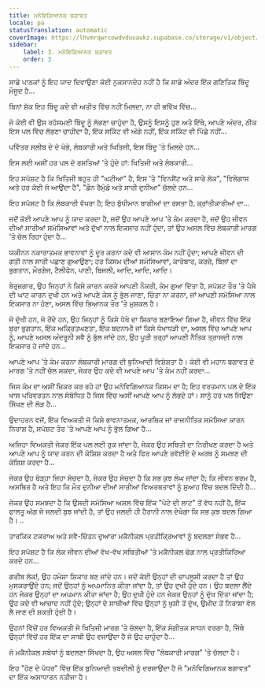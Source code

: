 ```yaml
---
title: ਮਨੋਵਿਗਿਆਨਕ ਬਗ਼ਾਵਤ
locale: pa
statusTranslation: automatic
coverImage: https://lhvmrqwrcowdvduuaukz.supabase.co/storage/v1/object/public/strapi-uploads/small_cover-tratado-de-psicologia-revolucionaria.webp-5e15e1cec4e0ebebcde5d7fc7565d8fd.webp
sidebar:
    label: 3. ਮਨੋਵਿਗਿਆਨਕ ਬਗ਼ਾਵਤ
    order: 3
---
```

ਸਾਡੇ ਪਾਠਕਾਂ ਨੂੰ ਇਹ ਯਾਦ ਦਿਵਾਉਣਾ ਕੋਈ ਨੁਕਸਾਨਦੇਹ ਨਹੀਂ ਹੈ ਕਿ ਸਾਡੇ ਅੰਦਰ ਇੱਕ ਗਣਿਤਿਕ ਬਿੰਦੂ ਮੌਜੂਦ ਹੈ...

ਬਿਨਾਂ ਸ਼ੱਕ ਇਹ ਬਿੰਦੂ ਕਦੇ ਵੀ ਅਤੀਤ ਵਿੱਚ ਨਹੀਂ ਮਿਲਦਾ, ਨਾ ਹੀ ਭਵਿੱਖ ਵਿੱਚ...

ਜੋ ਕੋਈ ਵੀ ਉਸ ਰਹੱਸਮਈ ਬਿੰਦੂ ਨੂੰ ਲੱਭਣਾ ਚਾਹੁੰਦਾ ਹੈ, ਉਸਨੂੰ ਇਸਨੂੰ ਹੁਣ ਅਤੇ ਇੱਥੇ, ਆਪਣੇ ਅੰਦਰ, ਠੀਕ ਇਸ ਪਲ ਵਿੱਚ ਲੱਭਣਾ ਚਾਹੀਦਾ ਹੈ, ਇੱਕ ਸਕਿੰਟ ਵੀ ਅੱਗੇ ਨਹੀਂ, ਇੱਕ ਸਕਿੰਟ ਵੀ ਪਿੱਛੇ ਨਹੀਂ...

ਪਵਿੱਤਰ ਸਲੀਬ ਦੇ ਦੋ ਖੰਭੇ, ਲੰਬਕਾਰੀ ਅਤੇ ਖਿਤਿਜੀ, ਇਸ ਬਿੰਦੂ 'ਤੇ ਮਿਲਦੇ ਹਨ...

ਇਸ ਲਈ ਅਸੀਂ ਹਰ ਪਲ ਦੋ ਰਸਤਿਆਂ 'ਤੇ ਹੁੰਦੇ ਹਾਂ: ਖਿਤਿਜੀ ਅਤੇ ਲੰਬਕਾਰੀ...

ਇਹ ਸਪੱਸ਼ਟ ਹੈ ਕਿ ਖਿਤਿਜੀ ਬਹੁਤ ਹੀ "ਘਟੀਆ" ਹੈ, ਇਸ 'ਤੇ "ਵਿਨਸੈਂਟ ਅਤੇ ਸਾਰੇ ਲੋਕ", "ਵਿਲੇਗਾਸ ਅਤੇ ਹਰ ਕੋਈ ਜੋ ਆਉਂਦਾ ਹੈ", "ਡੌਨ ਰੈਮੁੰਡੋ ਅਤੇ ਸਾਰੀ ਦੁਨੀਆ" ਚੱਲਦੇ ਹਨ...

ਇਹ ਸਪੱਸ਼ਟ ਹੈ ਕਿ ਲੰਬਕਾਰੀ ਵੱਖਰਾ ਹੈ; ਇਹ ਬੁੱਧੀਮਾਨ ਬਾਗੀਆਂ ਦਾ ਰਸਤਾ ਹੈ, ਕ੍ਰਾਂਤੀਕਾਰੀਆਂ ਦਾ...

ਜਦੋਂ ਕੋਈ ਆਪਣੇ ਆਪ ਨੂੰ ਯਾਦ ਕਰਦਾ ਹੈ, ਜਦੋਂ ਉਹ ਆਪਣੇ ਆਪ 'ਤੇ ਕੰਮ ਕਰਦਾ ਹੈ, ਜਦੋਂ ਉਹ ਜੀਵਨ ਦੀਆਂ ਸਾਰੀਆਂ ਸਮੱਸਿਆਵਾਂ ਅਤੇ ਦੁੱਖਾਂ ਨਾਲ ਇਕਸਾਰ ਨਹੀਂ ਹੁੰਦਾ, ਤਾਂ ਉਹ ਅਸਲ ਵਿੱਚ ਲੰਬਕਾਰੀ ਮਾਰਗ 'ਤੇ ਚੱਲ ਰਿਹਾ ਹੁੰਦਾ ਹੈ...

ਯਕੀਨਨ ਨਕਾਰਾਤਮਕ ਭਾਵਨਾਵਾਂ ਨੂੰ ਦੂਰ ਕਰਨਾ ਕਦੇ ਵੀ ਆਸਾਨ ਕੰਮ ਨਹੀਂ ਹੁੰਦਾ; ਆਪਣੇ ਜੀਵਨ ਦੀ ਗਤੀ ਨਾਲ ਸਾਰੀ ਪਛਾਣ ਗੁਆਉਣਾ; ਹਰ ਕਿਸਮ ਦੀਆਂ ਸਮੱਸਿਆਵਾਂ, ਕਾਰੋਬਾਰ, ਕਰਜ਼ੇ, ਬਿੱਲਾਂ ਦਾ ਭੁਗਤਾਨ, ਮੌਰਗੇਜ, ਟੈਲੀਫੋਨ, ਪਾਣੀ, ਬਿਜਲੀ, ਆਦਿ, ਆਦਿ, ਆਦਿ।

ਬੇਰੁਜ਼ਗਾਰ, ਉਹ ਜਿਨ੍ਹਾਂ ਨੇ ਕਿਸੇ ਕਾਰਨ ਕਰਕੇ ਆਪਣੀ ਨੌਕਰੀ, ਕੰਮ ਗੁਆ ​​ਦਿੱਤਾ ਹੈ, ਸਪੱਸ਼ਟ ਤੌਰ 'ਤੇ ਪੈਸੇ ਦੀ ਘਾਟ ਕਾਰਨ ਦੁਖੀ ਹਨ ਅਤੇ ਆਪਣੇ ਕੇਸ ਨੂੰ ਭੁੱਲ ਜਾਣਾ, ਚਿੰਤਾ ਨਾ ਕਰਨਾ, ਜਾਂ ਆਪਣੀ ਸਮੱਸਿਆ ਨਾਲ ਇਕਸਾਰ ਨਾ ਹੋਣਾ, ਅਸਲ ਵਿੱਚ ਭਿਆਨਕ ਤੌਰ 'ਤੇ ਮੁਸ਼ਕਲ ਹੈ।

ਜੋ ਦੁੱਖੀ ਹਨ, ਜੋ ਰੋਂਦੇ ਹਨ, ਉਹ ਜਿਨ੍ਹਾਂ ਨੂੰ ਕਿਸੇ ਧੋਖੇ ਦਾ ਸ਼ਿਕਾਰ ਬਣਾਇਆ ਗਿਆ ਹੈ, ਜੀਵਨ ਵਿੱਚ ਇੱਕ ਬੁਰਾ ਭੁਗਤਾਨ, ਇੱਕ ਅਕ੍ਰਿਤਘਣਤਾ, ਇੱਕ ਬਦਨਾਮੀ ਜਾਂ ਕਿਸੇ ਧੋਖਾਧੜੀ ਦਾ, ਅਸਲ ਵਿੱਚ ਆਪਣੇ ਆਪ ਨੂੰ, ਆਪਣੇ ਅਸਲ ਅੰਦਰੂਨੀ ਸਵੈ ਨੂੰ ਭੁੱਲ ਜਾਂਦੇ ਹਨ, ਉਹ ਪੂਰੀ ਤਰ੍ਹਾਂ ਆਪਣੀ ਨੈਤਿਕ ਤ੍ਰਾਸਦੀ ਨਾਲ ਇਕਸਾਰ ਹੋ ਜਾਂਦੇ ਹਨ...

ਆਪਣੇ ਆਪ 'ਤੇ ਕੰਮ ਕਰਨਾ ਲੰਬਕਾਰੀ ਮਾਰਗ ਦੀ ਬੁਨਿਆਦੀ ਵਿਸ਼ੇਸ਼ਤਾ ਹੈ। ਕੋਈ ਵੀ ਮਹਾਨ ਬਗਾਵਤ ਦੇ ਮਾਰਗ 'ਤੇ ਨਹੀਂ ਚੱਲ ਸਕਦਾ, ਜੇਕਰ ਉਹ ਕਦੇ ਵੀ ਆਪਣੇ ਆਪ 'ਤੇ ਕੰਮ ਨਹੀਂ ਕਰਦਾ...

ਜਿਸ ਕੰਮ ਦਾ ਅਸੀਂ ਜ਼ਿਕਰ ਕਰ ਰਹੇ ਹਾਂ ਉਹ ਮਨੋਵਿਗਿਆਨਕ ਕਿਸਮ ਦਾ ਹੈ; ਇਹ ਵਰਤਮਾਨ ਪਲ ਦੇ ਇੱਕ ਖਾਸ ਪਰਿਵਰਤਨ ਨਾਲ ਸੰਬੰਧਿਤ ਹੈ ਜਿਸ ਵਿੱਚ ਅਸੀਂ ਆਪਣੇ ਆਪ ਨੂੰ ਲੱਭਦੇ ਹਾਂ। ਸਾਨੂੰ ਹਰ ਪਲ ਜਿਉਣਾ ਸਿੱਖਣ ਦੀ ਲੋੜ ਹੈ...

ਉਦਾਹਰਨ ਵਜੋਂ, ਇੱਕ ਵਿਅਕਤੀ ਜੋ ਕਿਸੇ ਭਾਵਨਾਤਮਕ, ਆਰਥਿਕ ਜਾਂ ਰਾਜਨੀਤਿਕ ਸਮੱਸਿਆ ਕਾਰਨ ਨਿਰਾਸ਼ ਹੈ, ਸਪੱਸ਼ਟ ਤੌਰ 'ਤੇ ਆਪਣੇ ਆਪ ਨੂੰ ਭੁੱਲ ਗਿਆ ਹੈ...

ਅਜਿਹਾ ਵਿਅਕਤੀ ਜੇਕਰ ਇੱਕ ਪਲ ਲਈ ਰੁਕ ਜਾਂਦਾ ਹੈ, ਜੇਕਰ ਉਹ ਸਥਿਤੀ ਦਾ ਨਿਰੀਖਣ ਕਰਦਾ ਹੈ ਅਤੇ ਆਪਣੇ ਆਪ ਨੂੰ ਯਾਦ ਕਰਨ ਦੀ ਕੋਸ਼ਿਸ਼ ਕਰਦਾ ਹੈ ਅਤੇ ਫਿਰ ਆਪਣੇ ਰਵੱਈਏ ਦੇ ਅਰਥ ਨੂੰ ਸਮਝਣ ਦੀ ਕੋਸ਼ਿਸ਼ ਕਰਦਾ ਹੈ...

ਜੇਕਰ ਉਹ ਥੋੜ੍ਹਾ ਜਿਹਾ ਸੋਚਦਾ ਹੈ, ਜੇਕਰ ਉਹ ਸੋਚਦਾ ਹੈ ਕਿ ਸਭ ਕੁਝ ਲੰਘ ਜਾਂਦਾ ਹੈ; ਕਿ ਜੀਵਨ ਭਰਮ ਹੈ, ਅਸਥਿਰ ਹੈ ਅਤੇ ਇਹ ਕਿ ਮੌਤ ਦੁਨੀਆ ਦੀਆਂ ਸਾਰੀਆਂ ਵਿਅਰਥਤਾਵਾਂ ਨੂੰ ਸੁਆਹ ਵਿੱਚ ਬਦਲ ਦਿੰਦੀ ਹੈ...

ਜੇਕਰ ਉਹ ਸਮਝਦਾ ਹੈ ਕਿ ਉਸਦੀ ਸਮੱਸਿਆ ਅਸਲ ਵਿੱਚ ਇੱਕ "ਪੇਟੇ ਦੀ ਲਾਟ" ਤੋਂ ਵੱਧ ਨਹੀਂ ਹੈ, ਇੱਕ ਫਾਲਤੂ ਅੱਗ ਜੋ ਜਲਦੀ ਬੁਝ ਜਾਂਦੀ ਹੈ, ਤਾਂ ਉਹ ਜਲਦੀ ਹੀ ਹੈਰਾਨੀ ਨਾਲ ਦੇਖੇਗਾ ਕਿ ਸਭ ਕੁਝ ਬਦਲ ਗਿਆ ਹੈ। ..

ਤਾਰਕਿਕ ਟਕਰਾਅ ਅਤੇ ਸਵੈ-ਚਿੰਤਨ ਦੁਆਰਾ ਮਕੈਨੀਕਲ ਪ੍ਰਤੀਕ੍ਰਿਆਵਾਂ ਨੂੰ ਬਦਲਣਾ ਸੰਭਵ ਹੈ...

ਇਹ ਸਪੱਸ਼ਟ ਹੈ ਕਿ ਲੋਕ ਜੀਵਨ ਦੀਆਂ ਵੱਖ-ਵੱਖ ਸਥਿਤੀਆਂ 'ਤੇ ਮਕੈਨੀਕਲ ਢੰਗ ਨਾਲ ਪ੍ਰਤੀਕਿਰਿਆ ਕਰਦੇ ਹਨ...

ਗਰੀਬ ਲੋਕ!, ਉਹ ਹਮੇਸ਼ਾ ਸ਼ਿਕਾਰ ਬਣ ਜਾਂਦੇ ਹਨ। ਜਦੋਂ ਕੋਈ ਉਨ੍ਹਾਂ ਦੀ ਚਾਪਲੂਸੀ ਕਰਦਾ ਹੈ ਤਾਂ ਉਹ ਮੁਸਕਰਾਉਂਦੇ ਹਨ; ਜਦੋਂ ਉਨ੍ਹਾਂ ਨੂੰ ਅਪਮਾਨਿਤ ਕੀਤਾ ਜਾਂਦਾ ਹੈ, ਤਾਂ ਉਹ ਦੁਖੀ ਹੁੰਦੇ ਹਨ। ਉਹ ਬਦਲਾ ਲੈਂਦੇ ਹਨ ਜੇਕਰ ਉਨ੍ਹਾਂ ਦਾ ਅਪਮਾਨ ਕੀਤਾ ਜਾਂਦਾ ਹੈ; ਉਹ ਦੁਖੀ ਹੁੰਦੇ ਹਨ ਜੇਕਰ ਉਨ੍ਹਾਂ ਨੂੰ ਦੁੱਖ ਦਿੱਤਾ ਜਾਂਦਾ ਹੈ; ਉਹ ਕਦੇ ਵੀ ਆਜ਼ਾਦ ਨਹੀਂ ਹੁੰਦੇ; ਉਨ੍ਹਾਂ ਦੇ ਸਾਥੀਆਂ ਵਿੱਚ ਉਨ੍ਹਾਂ ਨੂੰ ਖੁਸ਼ੀ ਤੋਂ ਦੁੱਖ, ਉਮੀਦ ਤੋਂ ਨਿਰਾਸ਼ਾ ਵੱਲ ਲੈ ਜਾਣ ਦੀ ਸ਼ਕਤੀ ਹੁੰਦੀ ਹੈ।

ਉਹਨਾਂ ਵਿੱਚੋਂ ਹਰ ਵਿਅਕਤੀ ਜੋ ਖਿਤਿਜੀ ਮਾਰਗ 'ਤੇ ਚੱਲਦਾ ਹੈ, ਇੱਕ ਸੰਗੀਤਕ ਸਾਧਨ ਵਰਗਾ ਹੈ, ਜਿੱਥੇ ਉਨ੍ਹਾਂ ਵਿੱਚੋਂ ਹਰ ਇੱਕ ਦਾ ਸਾਥੀ ਉਹ ਵਜਾਉਂਦਾ ਹੈ ਜੋ ਉਹ ਚਾਹੁੰਦਾ ਹੈ...

ਜੋ ਮਕੈਨੀਕਲ ਸਬੰਧਾਂ ਨੂੰ ਬਦਲਣਾ ਸਿੱਖਦਾ ਹੈ, ਉਹ ਅਸਲ ਵਿੱਚ "ਲੰਬਕਾਰੀ ਮਾਰਗ" 'ਤੇ ਚੱਲਦਾ ਹੈ।

ਇਹ "ਹੋਣ ਦੇ ਪੱਧਰ" ਵਿੱਚ ਇੱਕ ਬੁਨਿਆਦੀ ਤਬਦੀਲੀ ਨੂੰ ਦਰਸਾਉਂਦਾ ਹੈ ਜੋ "ਮਨੋਵਿਗਿਆਨਕ ਬਗਾਵਤ" ਦਾ ਇੱਕ ਅਸਾਧਾਰਨ ਨਤੀਜਾ ਹੈ।

